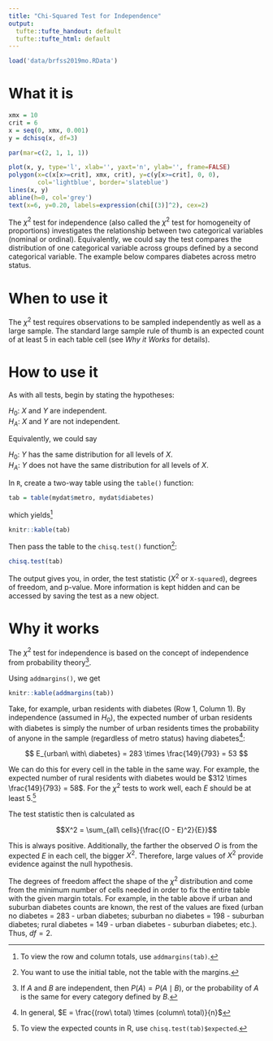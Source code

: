 ```yaml
---
title: "Chi-Squared Test for Independence"
output:
  tufte::tufte_handout: default
  tufte::tufte_html: default
---
```


```r
load('data/brfss2019mo.RData')
```

# What it is

```r
xmx = 10
crit = 6
x = seq(0, xmx, 0.001)
y = dchisq(x, df=3)

par(mar=c(2, 1, 1, 1))

plot(x, y, type='l', xlab='', yaxt='n', ylab='', frame=FALSE)
polygon(x=c(x[x>=crit], xmx, crit), y=c(y[x>=crit], 0, 0), 
        col='lightblue', border='slateblue')
lines(x, y)
abline(h=0, col='grey')
text(x=6, y=0.20, labels=expression(chi[(3)]^2), cex=2)
```

The $\chi^2$ test for independence (also called the $\chi^2$ test for homogeneity of proportions) investigates the relationship between two categorical variables (nominal or ordinal). Equivalently, we could say the test compares the distribution of one categorical variable across groups defined by a second categorical variable. The example below compares diabetes across metro status.


# When to use it

The $\chi^2$ test requires observations to be sampled independently as well as a large sample. The standard large sample rule of thumb is an expected count of at least 5 in each table cell (see *Why it Works* for details).


# How to use it

As with all tests, begin by stating the hypotheses:

$H_0$: $X$ and $Y$ are independent.  
$H_A$: $X$ and $Y$ are not independent.

Equivalently, we could say

$H_0$: $Y$ has the same distribution for all levels of $X$.  
$H_A$: $Y$ does not have the same distribution for all levels of $X$.

In `R`, create a two-way table using the `table()` function:

```r
tab = table(mydat$metro, mydat$diabetes)
```

which yields^[To view the row and column totals, use `addmargins(tab)`.]

```r
knitr::kable(tab)
```

Then pass the table to the `chisq.test()` function^[You want to use the initial table, not the table with the margins.]:

```r
chisq.test(tab)
```

The output gives you, in order, the test statistic ($X^2$ or `X-squared`), degrees of freedom, and p-value. More information is kept hidden and can be accessed by saving the test as a new object.


# Why it works

The $\chi^2$ test for independence is based on the concept of independence from probability theory^[If $A$ and $B$ are independent, then $P(A) = P(A \mid B)$, or the probability of $A$ is the same for every category defined by $B$.].

Using `addmargins()`, we get

```r
knitr::kable(addmargins(tab))
```

Take, for example, urban residents with diabetes (Row 1, Column 1). By independence (assumed in $H_0$), the expected number of urban residents with diabetes is simply the number of urban residents times the probability of anyone in the sample (regardless of metro status) having diabetes^[In general, $E = \frac{(row\ total) \times (column\ total)}{n}$]:

$$
E_{urban\ with\ diabetes} = 283 \times \frac{149}{793} = 53
$$

We can do this for every cell in the table in the same way. For example, the expected number of rural residents with diabetes would be $312 \times \frac{149}{793} = 58$. For the $\chi^2$ tests to work well, each $E$ should be at least 5.^[To view the expected counts in R, use `chisq.test(tab)$expected`.]

The test statistic then is calculated as

$$X^2 = \sum_{all\ cells}{\frac{(O - E)^2}{E}}$$

This is always positive. Additionally, the farther the observed $O$ is from the expected $E$ in each cell, the bigger $X^2$. Therefore, large values of $X^2$ provide evidence against the null hypothesis.

The degrees of freedom affect the shape of the $\chi^2$ distribution and come from the minimum number of cells needed in order to fix the entire table with the given margin totals. For example, in the table above if urban and suburban diabetes counts are known, the rest of the values are fixed (urban no diabetes = 283 - urban diabetes; suburban no diabetes = 198 - suburban diabetes; rural diabetes = 149 - urban diabetes - suburban diabetes; etc.). Thus, $df=2$.
